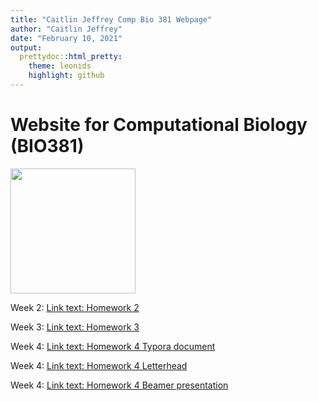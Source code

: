 ```yaml
---
title: "Caitlin Jeffrey Comp Bio 381 Webpage"
author: "Caitlin Jeffrey"
date: "February 10, 2021"
output: 
  prettydoc::html_pretty:
    theme: leonids
    highlight: github
---
```



# Website for Computational Biology (BIO381)

<img src="Caitlin_Jeffrey.jfif" width = "200" height ="200" />


Week 2: [Link text: Homework 2](Homework_02.html)

Week 3: [Link text: Homework 3](Homework_03.html)

Week 4: [Link text: Homework 4 Typora document](Homework_04_Typora.html)
        
Week 4: [Link text: Homework 4 Letterhead](Homework_04_Letterhead.pdf)

Week 4: [Link text: Homework 4 Beamer presentation](Homework_04_Beamer.pdf)
